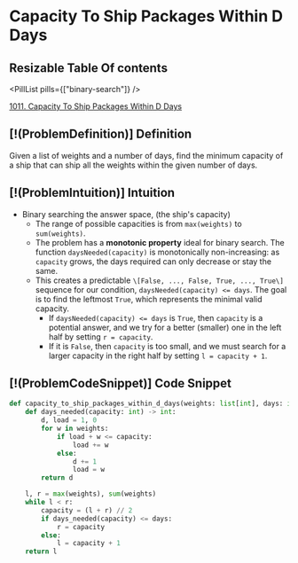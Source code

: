 # Capacity To Ship Packages Within D Days

## Resizable Table Of contents

<DifficultyBadge difficulty="medium" />

<PillList pills={["binary-search"]} />

[1011. Capacity To Ship Packages Within D Days](https://leetcode.com/problems/capacity-to-ship-packages-within-d-days)

## [!(ProblemDefinition)] Definition

Given a list of weights and a number of days, find the minimum capacity of a ship that can ship all the weights within the given number of days.

## [!(ProblemIntuition)] Intuition

- Binary searching the answer space, (the ship's capacity)
    - The range of possible capacities is from `max(weights)` to `sum(weights)`.
    - The problem has a **monotonic property** ideal for binary search. The function `daysNeeded(capacity)` is monotonically non-increasing: as `capacity` grows, the days required can only decrease or stay the same.
    - This creates a predictable `\[False, ..., False, True, ..., True\]` sequence for our condition, `daysNeeded(capacity) <= days`. The goal is to find the leftmost `True`, which represents the minimal valid capacity.
        - If `daysNeeded(capacity) <= days` is `True`, then `capacity` is a potential answer, and we try for a better (smaller) one in the left half by setting `r = capacity`.
        - If it is `False`, then `capacity` is too small, and we must search for a larger capacity in the right half by setting `l = capacity + 1`.

## [!(ProblemCodeSnippet)] Code Snippet

```python meta="source=problems/1011-capacity-to-ship-packages-within-d-days/solution.py"
def capacity_to_ship_packages_within_d_days(weights: list[int], days: int) -> int:
    def days_needed(capacity: int) -> int:
        d, load = 1, 0
        for w in weights:
            if load + w <= capacity:
                load += w
            else:
                d += 1
                load = w
        return d

    l, r = max(weights), sum(weights)
    while l < r:
        capacity = (l + r) // 2
        if days_needed(capacity) <= days:
            r = capacity
        else:
            l = capacity + 1
    return l
```

